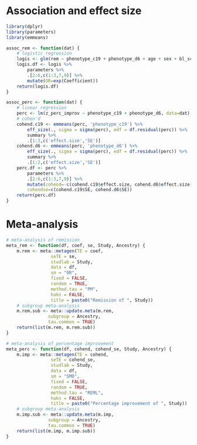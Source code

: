 
# Association and effect size 
```r
library(dplyr)
library(parameters)
library(emmeans)

assoc_rem <- function(dat) {
    # logistic regression
    logis <- glm(rem ~ phenotype_c19 + phenotype_d6 + age + sex + bl_score, data=dat, family='binomial') 
    logis.df <- logis %>% 
        parameters %>% 
        .[2:6,c(1:3,7,9)] %>% 
        mutate(OR=exp(Coefficient))
    return(logis.df)
}

assoc_perc <- function(dat) {
    # linear regression
    perc <- lm(z_perc_improv ~ phenotype_c19 + phenotype_d6, data=dat) # z_perc_improv has been adjusted by age and sex
    # cohen'd
    cohend.c19 <- emmeans(perc, 'phenotype_c19') %>%
        eff_size(., sigma = sigma(perc), edf = df.residual(perc)) %>% 
        summary %>% 
        .[1:3,c('effect.size','SE')] 
    cohend.d6 <- emmeans(perc, 'phenotype_d6') %>% 
        eff_size(., sigma = sigma(perc), edf = df.residual(perc)) %>% 
        summary %>% 
        .[1:2,c('effect.size','SE')] 
    perc.df <- perc %>% 
        parameters %>% 
        .[2:6,c(1:3,7,9)] %>%
        mutate(cohend=-c(cohend.c19$effect.size, cohend.d6$effect.size), 
        cohendse=c(cohend.c19$SE, cohend.d6$SE))
    return(perc.df)
}

```

# Meta-analysis
```r
# meta-analysis of remission
meta_rem <- function(df, coef, se, Study, Ancestry) {
    m.rem <- meta::metagen(TE = coef,
                 seTE = se,
                 studlab = Study,
                 data = df,
                 sm = "OR",
                 fixed = FALSE,
                 random = TRUE,
                 method.tau = "PM", 
                 hakn = FALSE,
                 title = paste0("Remission of ", Study))
    # subgroup meta-analysis
    m.rem.sub <- meta::update.meta(m.rem, 
                subgroup = Ancestry, 
                tau.common = TRUE)
    return(list(m.rem, m.rem.sub))
}

# meta-analysis of percentage improvement
meta_perc <- function(df, cohend, cohend_se, Study, Ancestry) {
    m.imp <- meta::metagen(TE = cohend,
                 seTE = cohend_se,
                 studlab = Study,
                 data = df, 
                 sm = "SMD",
                 fixed = FALSE,
                 random = TRUE,
                 method.tau = "REML",
                 hakn = FALSE,
                 title = paste0("Percentage improvement of ", Study))
    # subgroup meta-analysis
    m.imp.sub <- meta::update.meta(m.imp, 
                subgroup = Ancestry, 
                tau.common = TRUE)
    return(list(m.imp, m.imp.sub))
}

```
